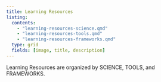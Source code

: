 ```yaml
---
title: Learning Resources
listing:
  contents:
    - "learning-resources-science.qmd"
    - "learning-resources-tools.qmd"
    - "learning-resources-frameworks.qmd"
  type: grid
  fields: [image, title, description]
---
```


Learning Resources are organized by SCIENCE,  TOOLS, and FRAMEWORKS.  

